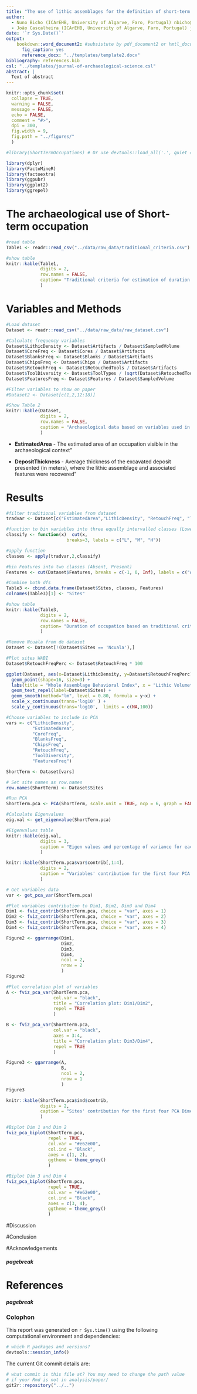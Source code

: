 ```yaml
---
title: "The use of lithic assemblages for the definition of short-term occupations in hunter-gatherer prehistory"
author:
  - Nuno Bicho (ICArEHB, University of Algarve, Faro, Portugal) nbicho@ualg.pt
  - João Cascalheira (ICArEHB, University of Algarve, Faro, Portugal) jmcascalheira@ualg.pt
date: '`r Sys.Date()`'
output: 
    bookdown::word_document2: #subsistute by pdf_document2 or hmtl_document2 as necessary
      fig_caption: yes
      reference_docx: "../templates/template2.docx" 
bibliography: references.bib
csl: "../templates/journal-of-archaeological-science.csl"
abstract: |
  Text of abstract
---
```



```r
knitr::opts_chunk$set(
  collapse = TRUE,
  warning = FALSE,
  message = FALSE,
  echo = FALSE,
  comment = "#>",
  dpi = 300,
  fig.width = 9,
  fig.path = "../figures/"
  )

#library(ShortTermOccupations) # Or use devtools::load_all('.', quiet = T) if your code is in script files, rather than as functions in the `/R` diretory
```

```r

library(dplyr)
library(FactoMineR)
library(factoextra)
library(ggpubr)
library(ggplot2)
library(ggrepel)

```

# The archaeological use of Short-term occupation

```r

#read table
Table1 <- readr::read_csv("../data/raw_data/traditional_criteria.csv")

#show table
knitr::kable(Table1,
             digits = 2,
             row.names = FALSE,
             caption= "Traditional criteria for estimation of duration of occupation"
             )

```


# Variables and Methods

```r

#Load dataset
Dataset <- readr::read_csv("../data/raw_data/raw_dataset.csv")

#Calculate frequency variables
Dataset$LithicDensity <- Dataset$Artifacts / Dataset$SampledVolume
Dataset$CoreFreq <- Dataset$Cores / Dataset$Artifacts
Dataset$BlanksFreq <- Dataset$Blanks / Dataset$Artifacts
Dataset$ChipsFreq <- Dataset$Chips / Dataset$Artifacts
Dataset$RetouchFreq <- Dataset$RetouchedTools / Dataset$Artifacts
Dataset$ToolDiversity <- Dataset$ToolTypes / (sqrt(Dataset$RetouchedTools))
Dataset$FeaturesFreq <- Dataset$Features / Dataset$SampledVolume

#Filter variables to show on paper
#Dataset2 <- Dataset[c(1,2,12:18)]

#Show Table 2
knitr::kable(Dataset,
             digits = 2,
             row.names = FALSE,
             caption = "Archaeological data based on variables used in this study"
             )

```

* **EstimatedArea** - The estimated area of an occupation visible in the archaeological context"

* **DepositThickness** - Average thickness of the excavated deposit presented (in meters), where the lithic assemblage and associated features were recovered"


# Results

```r

#filter traditional variables from dataset
tradvar <- Dataset[c("EstimatedArea","LithicDensity", "RetouchFreq", "ToolDiversity", "DepositThickness")]

#function to bin variables into three equally intervalled classes (Lower, Medium and High) . not for features
classify <- function(x)  cut(x, 
                       breaks=3, labels = c("L", "M", "H"))

#apply function
classes <- apply(tradvar,2,classify)

#bin Features into two classes (Absent, Present)
Features <- cut(Dataset$Features, breaks = c(-1, 0, Inf), labels = c("A", "P"))

#Combine both dfs
Table3 <- cbind.data.frame(Dataset$Sites, classes, Features)
colnames(Table3)[1] <- "Sites"

#show table
knitr::kable(Table3,
             digits = 2,
             row.names = FALSE,
             caption= "Duration of occupation based on traditional criteria (L - Low; M - Medium; H - High; A - Absent, P - Present)"
             )

```

```r

#Remove Ncuala from de dataset
Dataset <- Dataset[!(Dataset$Sites == 'Ncuala'),]

#Plot sites WABI
Dataset$RetouchFreqPerc <- Dataset$RetouchFreq * 100

ggplot(Dataset, aes(x=Dataset$LithicDensity, y=Dataset$RetouchFreqPerc)) +
  geom_point(shape=16, size=3) +
  labs(title = "Whole Assemblage Behavioral Index", x = "Lithic Volumetric Density (Artifacts/m3) (Log10)", y = "Frequency of Retouched Pieces (Log10)") +
  geom_text_repel(label=Dataset$Sites) +
  geom_smooth(method="lm", level = 0.80, formula = y~x) +
  scale_x_continuous(trans='log10' ) +
  scale_y_continuous(trans='log10',  limits = c(NA,100))

```


```r

#Choose variables to include in PCA
vars <- c("LithicDensity", 
          "EstimatedArea", 
          "CoreFreq", 
          "BlanksFreq",
          "ChipsFreq",
          "RetouchFreq", 
          "ToolDiversity", 
          "FeaturesFreq")

ShortTerm <- Dataset[vars]

# Set site names as row.names
row.names(ShortTerm) <- Dataset$Sites

#Run PCA
ShortTerm.pca <- PCA(ShortTerm, scale.unit = TRUE, ncp = 6, graph = FALSE)

```


```r

#Calculate Eigenvalues
eig.val <- get_eigenvalue(ShortTerm.pca)

#Eigenvalues table
knitr::kable(eig.val,
             digits = 3,
             caption = "Eigen values and percentage of variance for each dimension of PCA"
             )

```

```r

knitr::kable(ShortTerm.pca$var$contrib[,1:4],
             digits = 2,
             caption = "Variables' contribution for the first four PCA Dimensions"
             )

```

```r

# Get variables data
var <- get_pca_var(ShortTerm.pca)

#Plot variables contribution to Dim1, Dim2, Dim3 and Dim4
Dim1 <- fviz_contrib(ShortTerm.pca, choice = "var", axes = 1)
Dim2 <- fviz_contrib(ShortTerm.pca, choice = "var", axes = 2)
Dim3 <- fviz_contrib(ShortTerm.pca, choice = "var", axes = 3)
Dim4 <- fviz_contrib(ShortTerm.pca, choice = "var", axes = 4)

Figure2 <- ggarrange(Dim1,
                     Dim2,
                     Dim3,
                     Dim4,
                     ncol = 2,
                     nrow = 2
                     )
Figure2

```

```r

#Plot correlation plot of variables
A <- fviz_pca_var(ShortTerm.pca,
                  col.var = "black",
                  title = "Correlation plot: Dim1/Dim2",
                  repel = TRUE
                  )

B <- fviz_pca_var(ShortTerm.pca,
                  col.var = "black",
                  axes = 3:4,
                  title = "Correlation plot: Dim3/Dim4",
                  repel = TRUE
                  )

Figure3 <- ggarrange(A,
                     B,
                     ncol = 2,
                     nrow = 1
                     )
Figure3

```


```r

knitr::kable(ShortTerm.pca$ind$contrib,
             digits = 2,
             caption = "Sites' contribution for the first four PCA Dimensions"
             )

```

```r

#Biplot Dim 1 and Dim 2
fviz_pca_biplot(ShortTerm.pca,
                repel = TRUE,
                col.var = "#e62e00",
                col.ind = "Black",
                axes = c(1, 2),
                ggtheme = theme_grey()
                )

```


```r

#Biplot Dim 3 and Dim 4
fviz_pca_biplot(ShortTerm.pca,
                repel = TRUE,
                col.var = "#e62e00",
                col.ind = "Black",
                axes = c(3, 4),
                ggtheme = theme_grey()
                )

```

#Discussion

#Conclusion

#Acknowledgements



##### pagebreak


# References 
<div id="refs"></div>

##### pagebreak

### Colophon

This report was generated on `r Sys.time()` using the following computational environment and dependencies: 

```r
# which R packages and versions?
devtools::session_info()
```

The current Git commit details are:

```r
# what commit is this file at? You may need to change the path value
# if your Rmd is not in analysis/paper/
git2r::repository("../..")
```
